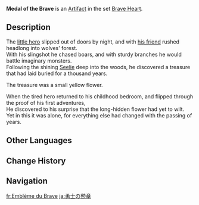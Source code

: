 {{Artifact Infobox
|image = Item Medal of the Brave.png
|set   = Brave Heart
|piece = Flower of Life
}}
{{Description|A simple flower brooch that is a keepsake from someone's first adventure.}}
'''Medal of the Brave''' is an [[Artifact]] in the set [[Brave Heart]].

==Description==
The [[Arundolyn|little hero]] slipped out of doors by night, and with [[Rostam|his friend]] rushed headlong into wolves' forest.<br />With his slingshot he chased boars, and with sturdy branches he would battle imaginary monsters.<br />Following the shining [[Seelie]] deep into the woods, he discovered a treasure that had laid buried for a thousand years.

The treasure was a small yellow flower.

When the tired hero returned to his childhood bedroom, and flipped through the proof of his first adventures,<br />He discovered to his surprise that the long-hidden flower had yet to wilt.<br />Yet in this it was alone, for everything else had changed with the passing of years.

==Other Languages==
{{Other Languages
|en      = Medal of the Brave
|zhs     = 勇士的勋章
|zhs_rm  = Yǒngshì de Xūnzhāng
|zht     = 勇士的勳章
|zht_rm  = Yǒngshì de Xūnzhāng
|zh_tl   = The Brave's Medal
|ja      = 勇士の勲章
|ja_rm   = Yuushi no Kunshou
|ja_tl   = Order of the Brave Warrior
|ko      = 용사의 훈장
|ko_rm   = Yongsa-ui Hunjang
|ko_tl   = Medal of the Champion
|es      = Medalla del Guerrero
|es_tl   = Medal of the Warrior
|fr      = Emblème du Brave
|fr_tl   = Emblem of the Brave
|ru      = Брошь храбреца
|ru_tl   = The Brave's Brooch
|th      = Medal of The Brave
|vi      = Huy Chương Dũng Sĩ
|vi_tl   = 
|de      = Reckenmedaille
|de_tl   = Valiant Hero's Medal
|id      = Medal of the Brave
|pt      = Medalha do Valente
|pt_tl   = 
|tr      = Cesurların Madalyası
|tr_tl   = 
|it      = Medaglia del coraggioso
|it_tl   = 
}}

==Change History==
{{Change History|1.0}}

==Navigation==
{{Artifact Set Navbox|Brave Heart}}

[[fr:Emblème du Brave]]
[[ja:勇士の勲章]]